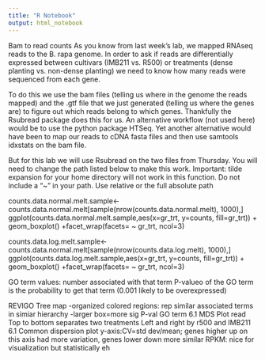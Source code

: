 ```yaml
---
title: "R Notebook"
output: html_notebook
---
```

Bam to read counts
As you know from last week’s lab, we mapped RNAseq reads to the B. rapa genome. In order to ask if reads are differentially expressed between cultivars (IMB211 vs. R500) or treatments (dense planting vs. non-dense planting) we need to know how many reads were sequenced from each gene.

To do this we use the bam files (telling us where in the genome the reads mapped) and the .gtf file that we just generated (telling us where the genes are) to figure out which reads belong to which genes. Thankfully the Rsubread package does this for us. An alternative workflow (not used here) would be to use the python package HTSeq. Yet another alternative would have been to map our reads to cDNA fasta files and then use samtools idxstats on the bam file.

But for this lab we will use Rsubread on the two files from Thursday. You will need to change the path listed below to make this work. Important: tilde expansion for your home directory will not work in this function. Do not include a “~” in your path. Use relative or the full absolute path

counts.data.normal.melt.sample<-counts.data.normal.melt[sample(nrow(counts.data.normal.melt), 1000),]
ggplot(counts.data.normal.melt.sample,aes(x=gr_trt, y=counts, fill=gr_trt)) + geom_boxplot() +facet_wrap(facets= ~ gr_trt, ncol=3)

counts.data.log.melt.sample<-counts.data.normal.melt[sample(nrow(counts.data.log.melt), 1000),]
ggplot(counts.data.log.melt.sample,aes(x=gr_trt, y=counts, fill=gr_trt)) + geom_boxplot() +facet_wrap(facets= ~ gr_trt, ncol=3)

GO term values: number associated with that term
P-valueo of the GO term is the probability to get that term (0.001 likely to be overexpressed)

REVIGO  Tree map
  -organized colored regions: rep similar associated terms in simiar hierarchy 
    -larger box=more sig P-val GO term
6.1 MDS Plot read    
    Top to bottom separates two treatments
    Left and right by r500 and IMB211
6.1 Common dispersion plot
  y-axis:CV=std dev/mean; genes higher up on this axis had more variation, genes lower down more similar
RPKM: nice for visualization but statistically eh

